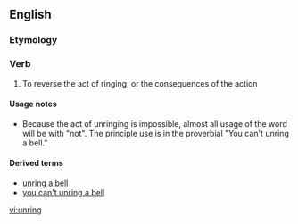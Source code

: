 ==English==

===Etymology===
{{prefix|un|ring|lang=en}}

===Verb===
{{en-verb|unrings|unringing|unrung}}

# To reverse the act of ringing, or the consequences of the action

====Usage notes====
*Because the act of unringing is impossible, almost all usage of the word will be with "not". The principle use is in the proverbial "You can't unring a bell."

====Derived terms====
*[[unring a bell]]
*[[you can't unring a bell]]

[[vi:unring]]
